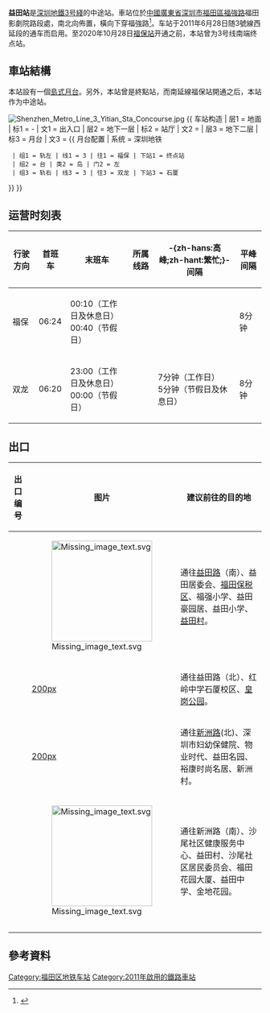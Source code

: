 {{noteTA
|G1=Transport
}}
{{Infobox station
|name = 益田
|eng_name = Yitian
|livery = #e6e614
|namecolour = black
|linecolour = {{深圳地鐵色彩|3}}
|linecolour2 =
|image = Shenzhen Metro Line 3 Yitian Sta Platform.jpg
|country = {{CHN}}
|borough = [[廣東省|廣東省]][[深圳市|深圳市]][[福田區|福田區]]
|address = [[福强路|福强路]]福田影劇院
|coordinates = {{coord|22|30|59|N|114|3|5|E|display=it|type:railwaystation}}
|operator = [[深圳市地鐵三號線投資有限公司|深圳市地鐵三號線投資有限公司]]
|map = [http://www.szmc.net/public/cms/public/upload/ad/siteimg/ck/0301_b.jpg 深圳地鐵網站]
|colour = {{colorbox|#e6e611|border=none}} 黃色
|line = {{深圳地鐵|3|sl}}
|station_hours = 06:20－23:10
|hours = 06:30－23:00
|connection =
|opened = 2011年6月28日
|services = {{Adjacent stations|system=Shenzhen Metro |line1=3|left1=石廈|to-left1=雙龍|right1=福保|to-right1=福保}}
|structure = 地下車站
|platformtype = [[島式月台|島式月台]]
|platform = 2
|exits = 4
|elevator = 1
|escalator = 6
|route_map = {{Routemap|inline=yes|legend=no|map=
utSTRf!~MFADEg\utSTRg!~MFADEg~~{{RoutemapRoute|Licon=U|{{站|石厦}}}}
utSTR+BSl\utSTR+BSr!~num1r
utSTR+BSl!~num2l\utSTR+BSr
utSTR!~utBS2l\utSTR!~utBS2r
utSTR!~utSTR~L\utSTR!~utSTR~R
utSTR!~utSTR~L\utSTR!~utSTR~R~~'''B2'''
utSTR!~utBS2c1\utSTR!~utBS2+r
utSTRf!~MFADEf\utSTRg!~MFADEf~~{{RoutemapRoute|Licon=D|{{站|福保}}}}
}}}}
'''益田站'''是[[深圳地鐵|深圳地鐵]][[深圳地鐵3号綫|3号綫]]的中途站。車站位於[[中華人民共和國|中國]][[廣東省|廣東省]][[深圳市|深圳市]][[福田區|福田區]][[福強路|福強路]]福田影劇院路段處，南北向佈置，橫向下穿福強路<ref>{{cite web|url=http://www.szmc.net/page/service/service.html?code=2103&site=0303|publisher=[[深圳地铁|深圳地铁]]|title=益田站介绍|access-date=2014-04-22|archive-url=https://web.archive.org/web/20160306091605/http://www.szmc.net/page/service/service.html?code=2103&site=0303|archive-date=2016-03-06|dead-url=yes}}</ref>。车站于2011年6月28日随3號線西延段的通车而启用。至2020年10月28日[[福保站|福保站]]开通之前，本站曾为3号线南端终点站。

==車站結構==
本站設有一個[[島式月台|島式月台]]。另外，本站曾是終點站，而南延線福保站開通之后，本站作为中途站。

[[File:Shenzhen_Metro_Line_3_Yitian_Sta_Concourse.jpg|thumb]]
{{ 车站构造
| 层1 = 地面 | 标1 = -
| 文1 = 出入口
| 层2 = 地下一层 | 标2 = 站厅
| 文2 = {{spml|售票机}}
| 层3 = 地下二层 | 标3 = 月台
| 文3 = {{ 月台配置 | 系统 = 深圳地铁
  | 组1 = 轨左 | 线1 = 3 | 往1 = 福保 | 下站1 = 终点站
  | 组2 = 台 | 类2 = 岛 | 门2 = 左
  | 组3 = 轨右 | 线3 = 3 | 往3 = 双龙 | 下站3 = 石厦
}}
}}

==运营时刻表==
{| class="wikitable"
|-
! 行驶方向 !! 首班车 !! 末班车 !! 所属线路 !! -{zh-hans:高峰;zh-hant:繁忙;}-间隔 !! 平峰间隔
|-
|福保 || 06:24 || 00:10（工作日及休息日）<br/>00:40（节假日） || {{深圳地鐵|3|c}}|| || 8分钟
|-
|双龙 || 06:20 || 23:00（工作日及休息日）<br/>00:00（节假日） || {{深圳地鐵|3|c}} || 7分钟（工作日）<br/>5分钟（节假日及休息日） || 8分钟
|}

==出口==
<!--車站出口列表的內容經已按車站指示牌排列，請勿擅自加入非指示牌的內容-->
{| class="wikitable"
! 出口编号 !! 图片 !! 建议前往的目的地
|-
| {{綠底白字出口|A|附=斜升扶同}} || [[File:Missing_image_text.svg|200px]] || 通往[[益田路|益田路]]（南）、益田居委会、[[福田保税区|福田保税区]]、福强小学、益田豪园居、益田小学、[[益田村|益田村]]。
|-
| {{綠底白字出口|B|附=斜升扶}} || [[file:Yitian_exit_B.jpg|200px]] || 通往益田路（北）、红岭中学石厦校区、[[皇岗公园|皇岗公园]]。
|-
| {{綠底白字出口|C|附=扶廁}} || [[file:Yitian_exit_C.jpg|200px]]  || 通往[[新洲路|新洲路]](北)、深圳市妇幼保健院、物业时代、益田名园、裕康时尚名居、新洲村。
|-
| {{綠底白字出口|D|附=扶}} || [[File:Missing_image_text.svg|200px]] || 通往新洲路（南）、沙尾社区健康服务中心、益田村、沙尾社区居民委员会、福田花园大厦、益田中学、金地花园。
|-
|bgcolor="#EEEEEE" colspan=3 | {{綠底白字出口|註=斜升同扶廁}}
|-
|}

==參考資料==
{{Reflist}}

{{深圳地鐵3號線}}
{{深圳地鐵車站|SZM}}

[[Category:福田区地铁车站|Category:福田区地铁车站]]
[[Category:2011年啟用的鐵路車站|Category:2011年啟用的鐵路車站]]
